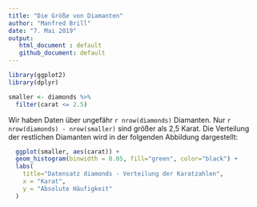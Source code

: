 ```yaml
---
title: "Die Größe von Diamanten"
author: "Manfred Brill"
date: "7. Mai 2019"
output: 
   html_document : default
   github_document: default
---
```

```r
library(ggplot2)
library(dplyr)

smaller <- diamonds %>%
  filter(carat <= 2.5)
```

Wir haben Daten über ungefähr `r nrow(diamonds)` Diamanten.
Nur `r nrow(diamonds) - nrow(smaller)` sind größer als 2,5 Karat.
Die Verteilung der restlichen Diamanten wird in der folgenden Abbildung dargestellt:

```r
  ggplot(smaller, aes(carat)) +
  geom_histogram(binwidth = 0.05, fill="green", color="black") +
  labs(
    title="Datensatz diamonds - Verteilung der Karatzahlen",
    x = "Karat",
    y = "Absolute Häufigkeit"
  )
```

